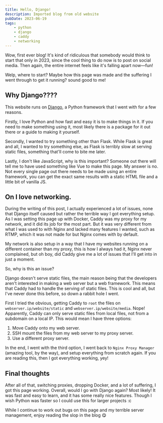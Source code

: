 ```yaml
---
title: Hello, Django!
description: Imported blog from old website
pubDate: 2023-06-19
tags:
    - python
    - django
    - caddy
    - networking
---
```



<Note text="This is an older blog post imported from my old Django website" />

Wow, first ever blog! It's kind of ridiculous that somebody would think to start that only in 2023, since the cool thing to do now is to post on social media. Then again, the entire internet feels like it's falling apart now—fun!

Welp, where to start? Maybe how this page was made and the suffering I went through to get it running? sound good to me!

## Why Django????

This website runs on [Django](https://www.djangoproject.com/), a Python framework that I went with for a few reasons.

Firstly, I love Python and how fast and easy it is to make things in it. If you need to make something using it, most likely there is a package for it out there or a guide to making it yourself.

Secondly, I wanted to try something other than Flask. While Flask is great and all, I wanted to try something else, as Flask is terribly slow at serving static files, something that'll come to bite me later.

Lastly, I don't like JavaScript, why is this important? Someone out there will tell me to have used something like Vue to make this page. My answer is no. Not every single page out there needs to be made using an entire framework, you can get the exact same results with a static HTML file and a little bit of vanilla JS.

## On I love networking.

During the writing of this post, I actually experienced a lot of issues, none that Django itself caused but rather the terrible way I got everything setup. As I was setting this page up with Docker, Caddy was my proxy for my network, and it did its job for the most part. But it was very different from what I was used to with Nginx and lacked many features I wanted, such as RTMP, which it was not made for but Nginx comes with by default.

My network is also setup in a way that I have my websites running on a different container than my proxy, this is how I always had it, Nginx never complained, but oh boy, did Caddy give me a lot of issues that I'll get into in just a moment.

So, why is this an issue?

Django doesn't serve static files, the main reason being that the developers aren't interested in making a web server but a web framework. This means that Caddy had to handle the serving of static files. This is cool and all, but I've never done this before, so down a rabbit hole I went.

First I tried the obvious, getting Caddy to `root` the files on `webserver.ip/website/static` and `webserver.ip/website/media`. Nope! Apparently, Caddy can only serve static files from local files, not from a subdomain on a local IP. This would mean I have three options:

1. Move Caddy onto my web server.
2. SSH mount the files from my web server to my proxy server.
3. Use a different proxy server.

In the end, I went with the third option, I went back to `Nginx Proxy Manager` (amazing tool, by the way), and setup everything from scratch again. If you are reading this, then I got everything working, yey!

## Final thoughts

After all of that, switching proxies, dropping Docker, and a lot of suffering, I got this page working. Overall, would I go with Django again? Most likely! It was fast and easy to learn, and it has some really nice features. Though I wish Python was faster so I could use this for larger projects :c

While I continue to work out bugs on this page and my terrible server management, enjoy reading the slop in the blog 😋
